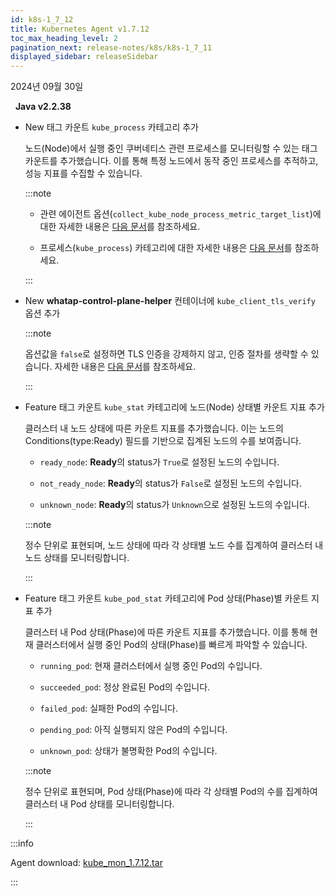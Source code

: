 ```yaml
---
id: k8s-1_7_12
title: Kubernetes Agent v1.7.12
toc_max_heading_level: 2
pagination_next: release-notes/k8s/k8s-1_7_11
displayed_sidebar: releaseSidebar
---
```


2024년 09월 30일

&nbsp; **Java v2.2.38**

* <Status priority='1'>New</Status> 태그 카운트 `kube_process` 카테고리 추가

  노드(Node)에서 실행 중인 쿠버네티스 관련 프로세스를 모니터링할 수 있는 태그 카운트를 추가했습니다. 이를 통해 특정 노드에서 동작 중인 프로세스를 추적하고, 성능 지표를 수집할 수 있습니다.
  
  :::note

  * 관련 에이전트 옵션(`collect_kube_node_process_metric_target_list`)에 대한 자세한 내용은 [다음 문서](../../kubernetes/set-agent/#collect_kube_node_process_metric_target_list)를 참조하세요.
  
  * 프로세스(`kube_process`) 카테고리에 대한 자세한 내용은 [다음 문서](../../kubernetes/metrics-kubernetes/#kube_process)를 참조하세요.

  :::

- <Status priority='1'>New</Status> **whatap-control-plane-helper** 컨테이너에 `kube_client_tls_verify` 옵션 추가

  :::note

  옵션값을 `false`로 설정하면 TLS 인증을 강제하지 않고, 인증 절차를 생략할 수 있습니다. 자세한 내용은 [다음 문서](../../kubernetes/set-agent/#kube_client_tls_verify)를 참조하세요.

  :::

- <Status priority='1'>Feature</Status> 태그 카운트 `kube_stat` 카테고리에 노드(Node) 상태별 카운트 지표 추가

  클러스터 내 노드 상태에 따른 카운트 지표를 추가했습니다. 이는 노드의 Conditions(type:Ready) 필드를 기반으로 집계된 노드의 수를 보여줍니다.

  - `ready_node`: **Ready**의 status가 `True`로 설정된 노드의 수입니다.

  - `not_ready_node`: **Ready**의 status가 `False`로 설정된 노드의 수입니다.

  - `unknown_node`: **Ready**의 status가 `Unknown`으로 설정된 노드의 수입니다.

  :::note
  
  정수 단위로 표현되며, 노드 상태에 따라 각 상태별 노드 수를 집계하여 클러스터 내 노드 상태를 모니터링합니다.

  :::

- <Status priority='1'>Feature</Status> 태그 카운트 `kube_pod_stat` 카테고리에 Pod 상태(Phase)별 카운트 지표 추가

  클러스터 내 Pod 상태(Phase)에 따른 카운트 지표를 추가했습니다. 이를 통해 현재 클러스터에서 실행 중인 Pod의 상태(Phase)를 빠르게 파악할 수 있습니다.

  - `running_pod`: 현재 클러스터에서 실행 중인 Pod의 수입니다.

  - `succeeded_pod`: 정상 완료된 Pod의 수입니다.

  - `failed_pod`: 실패한 Pod의 수입니다.

  - `pending_pod`: 아직 실행되지 않은 Pod의 수입니다.

  - `unknown_pod`: 상태가 불명확한 Pod의 수입니다.

  :::note

  정수 단위로 표현되며, Pod 상태(Phase)에 따라 각 상태별 Pod의 수를 집계하여 클러스터 내 Pod 상태를 모니터링합니다.

  :::

:::info

Agent download: [kube_mon_1.7.12.tar](https://repo.whatap.io/docker/kube_mon_1.7.12.tar)

:::